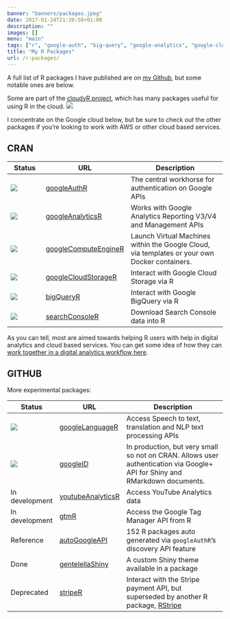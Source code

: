 ```yaml
---
banner: "banners/packages.jpeg"
date: 2017-01-24T21:20:50+01:00
description: ""
images: []
menu: "main"
tags: ["r", "google-auth", "big-query", "google-analytics", "google-cloud-storage", "google-compute-engine", "google-tag-manager", "search-console"]
title: "My R Packages"
url: /r-packages/
---
```


A full list of R packages I have published are on [my Github](https://github.com/MarkEdmondson1234), but some notable ones are below.

Some are part of the [cloudyR project](http://cloudyr.github.io/), which has many packages useful for using R in the cloud. ![](/images/cloudyr2.png) 

I concentrate on the Google cloud below, but be sure to check out the other packages if you're looking to work with AWS or other cloud based services. 

## CRAN

Status             | URL                      | Description
------------------ | ------------------------ | -----------------------------------------------------
[![](http://www.r-pkg.org/badges/version/googleAuthR)](http://cran.r-project.org/package=googleAuthR) |  [googleAuthR](http://code.markedmondson.me/googleAuthR/) | The central workhorse for authentication on Google APIs
[![](http://www.r-pkg.org/badges/version/googleAnalyticsR)](http://cran.r-project.org/package=googleAnalyticsR) | [googleAnalyticsR](http://code.markedmondson.me/googleAnalyticsR/) | Works with Google Analytics Reporting V3/V4 and Management APIs
[![](http://www.r-pkg.org/badges/version/googleComputeEngineR)](http://cran.r-project.org/package=googleComputeEngineR) | [googleComputeEngineR](https://cloudyr.github.io/googleComputeEngineR/) | Launch Virtual Machines within the Google Cloud, via templates or your own Docker containers. 
[![](http://www.r-pkg.org/badges/version/googleCloudStorageR)](http://cran.r-project.org/package=googleCloudStorageR) | [googleCloudStorageR](http://code.markedmondson.me/googleCloudStorageR/) | Interact with Google Cloud Storage via R
[![](http://www.r-pkg.org/badges/version/bigQueryR)](http://cran.r-project.org/package=bigQueryR) | [bigQueryR](http://code.markedmondson.me/bigQueryR/) | Interact with Google BigQuery via R
[![](http://www.r-pkg.org/badges/version/searchConsoleR)](http://cran.r-project.org/package=searchConsoleR) |  [searchConsoleR](http://code.markedmondson.me/searchConsoleR/) | Download Search Console data into R

As you can tell, most are aimed towards helping R users with help in digital analytics and cloud based services.  You can get some idea of how they can [work together in a digital analytics workflow here](/digital-analytics-workflow-through-google-cloud/).


## GITHUB

More experimental packages:

Status             | URL                      | Description
------------------ | ------------------------ | -----------------------------------------------------
[![](https://travis-ci.org/MarkEdmondson1234/googleLanguageR.png?branch=master)](https://travis-ci.org/MarkEdmondson1234/googleLanguageR) | [googleLanguageR](https://github.com/MarkEdmondson1234/googleLanguageR) | Access Speech to text, translation and NLP text processing APIs
[![](https://travis-ci.org/MarkEdmondson1234/googleID.svg?branch=master)](https://travis-ci.org/MarkEdmondson1234/googleID) | [googleID](https://github.com/MarkEdmondson1234/googleID) | In production, but very small so not on CRAN.  Allows user authentication via Google+ API for Shiny and RMarkdown documents. 
In development | [youtubeAnalyticsR](https://github.com/MarkEdmondson1234/youtubeAnalyticsR) | Access YouTube Analytics data
In development | [gtmR](https://github.com/MarkEdmondson1234/gtmR) | Access the Google Tag Manager API from R
Reference  | [autoGoogleAPI](https://github.com/MarkEdmondson1234/autoGoogleAPI) | 152 R packages auto generated via `googleAuthR`'s discovery API feature
Done | [gentelellaShiny](https://github.com/MarkEdmondson1234/gentelellaShiny) | A custom Shiny theme available in a package
Deprecated | [stripeR](https://github.com/MarkEdmondson1234/stripeR) | Interact with the Stripe payment API, but superseded by another R package, [RStripe](https://cran.r-project.org/web/packages/RStripe/index.html)


